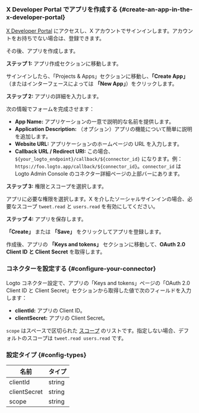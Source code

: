 ### X Developer Portal でアプリを作成する \{#create-an-app-in-the-x-developer-portal}

[X Developer Portal](https://developer.x.com/en/portal/projects-and-apps) にアクセスし、X アカウントでサインインします。アカウントをお持ちでない場合は、登録できます。

その後、アプリを作成します。

**ステップ 1:** アプリ作成セクションに移動します。

サインインしたら、「Projects & Apps」セクションに移動し、**「Create App」**（またはインターフェースによっては **「New App」**）をクリックします。

**ステップ 2:** アプリの詳細を入力します。

次の情報でフォームを完成させます：

- **App Name:** アプリケーションの一意で説明的な名前を提供します。
- **Application Description:** （オプション）アプリの機能について簡単に説明を追加します。
- **Website URL:** アプリケーションのホームページの URL を入力します。
- **Callback URL / Redirect URI:** この場合、`${your_logto_endpoint}/callback/${connector_id}` になります。例：`https://foo.logto.app/callback/${connector_id}`。`connector_id` は Logto Admin Console のコネクター詳細ページの上部バーにあります。

**ステップ 3:** 権限とスコープを選択します。

アプリに必要な権限を選択します。X を介したソーシャルサインインの場合、必要なスコープ `tweet.read` と `users.read` を有効にしてください。

**ステップ 4:** アプリを保存します。

**「Create」** または **「Save」** をクリックしてアプリを登録します。

作成後、アプリの **「Keys and tokens」** セクションに移動して、**OAuth 2.0 Client ID と Client Secret** を取得します。

### コネクターを設定する \{#configure-your-connector}

Logto コネクター設定で、アプリの「Keys and tokens」ページの「OAuth 2.0 Client ID と Client Secret」セクションから取得した値で次のフィールドを入力します：

- **clientId:** アプリの Client ID。
- **clientSecret:** アプリの Client Secret。

`scope` はスペースで区切られた [スコープ](https://docs.x.com/x-api/users/user-lookup-me) のリストです。指定しない場合、デフォルトのスコープは `tweet.read users.read` です。

### 設定タイプ \{#config-types}

| 名前         | タイプ |
| ------------ | ------ |
| clientId     | string |
| clientSecret | string |
| scope        | string |

